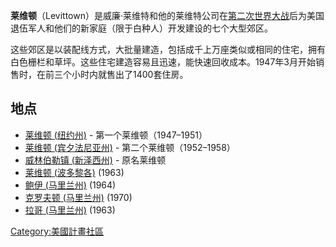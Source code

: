 {{unreferenced|time=2017-01-28T15:10:39+00:00}}
'''莱维顿'''（Levittown）是威廉·莱维特和他的莱维特公司在[[第二次世界大战|第二次世界大战]]后为美国退伍军人和他们的新家庭（限于白种人）开发建设的七个大型郊区。

这些郊区是以装配线方式，大批量建造，包括成千上万座类似或相同的住宅，拥有白色栅栏和草坪。这些住宅建造容易且迅速，能快速回收成本。1947年3月开始销售时，在前三个小时内就售出了1400套住房。

==地点==
*[[莱维顿_(纽约州)|莱维顿 (纽约州)]] - 第一个莱维顿（1947–1951）
*[[莱维顿_(宾夕法尼亚州)|莱维顿 (宾夕法尼亚州)]] - 第二个莱维顿（1952–1958）
*[[威林伯勒镇_(新泽西州)|威林伯勒镇 (新泽西州)]] - 原名莱维顿
*[[莱维顿_(波多黎各)|莱维顿 (波多黎各)]] (1963)
*[[鲍伊_(马里兰州)|鲍伊 (马里兰州)]] (1964)
*[[克罗夫顿_(马里兰州)|克罗夫顿 (马里兰州)]] (1970)
*[[拉哥_(马里兰州)|拉哥 (马里兰州)]] (1963)

[[Category:美國計畫社區|Category:美國計畫社區]]